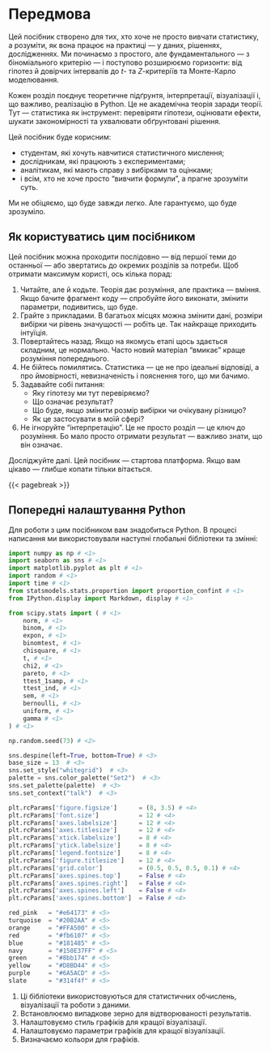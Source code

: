 # Передмова {.unnumbered}

Цей посібник створено для тих, хто хоче не просто вивчати статистику, а розуміти, як вона працює на практиці --- у даних, рішеннях, дослідженнях. Ми починаємо з простого, але фундаментального — з біноміального критерію --- і поступово розширюємо горизонти: від гіпотез й довірчих інтервалів до $t$- та $Z$-критеріїв та Монте-Карло моделювання.

Кожен розділ поєднує теоретичне підґрунтя, інтерпретації, візуалізації і, що важливо, реалізацію в Python. Це не академічна теорія заради теорії. Тут --- статистика як інструмент: перевіряти гіпотези, оцінювати ефекти, шукати закономірності та ухвалювати обґрунтовані рішення.

Цей посібник буде корисним:

- студентам, які хочуть навчитися статистичного мислення;
- дослідникам, які працюють з експериментами;
- аналітикам, які мають справу з вибірками та оцінками;
- і всім, хто не хоче просто “вивчити формули”, а прагне зрозуміти суть.

Ми не обіцяємо, що буде завжди легко. Але гарантуємо, що буде зрозуміло.

## Як користуватись цим посібником {#sec-how-to-use}

Цей посібник можна проходити послідовно --- від першої теми до останньої --- або звертатись до окремих розділів за потреби. Щоб отримати максимум користі, ось кілька порад:

1. Читайте, але й кодьте. Теорія дає розуміння, але практика --- вміння. Якщо бачите фрагмент коду --- спробуйте його виконати, змінити параметри, подивитись, що буде.
2. Грайте з прикладами. В багатьох місцях можна змінити дані, розміри вибірки чи рівень значущості --- робіть це. Так найкраще приходить інтуїція.
3. Повертайтесь назад. Якщо на якомусь етапі щось здається складним, це нормально. Часто новий матеріал "вмикає" краще розуміння попереднього.
4. Не бійтесь помилятись. Статистика --- це не про ідеальні відповіді, а про ймовірності, невизначеність і пояснення того, що ми бачимо.
5. Задавайте собі питання:
    - Яку гіпотезу ми тут перевіряємо?
    - Що означає результат?
    - Що буде, якщо змінити розмір вибірки чи очікувану різницю?
    - Як це застосувати в моїй сфері?
6. Не ігноруйте "інтерпретацію". Це не просто розділ --- це ключ до розуміння. Бо мало просто отримати результат --- важливо знати, що він означає.

Досліджуйте далі. Цей посібник --- стартова платформа. Якщо вам цікаво --- глибше копати тільки вітається.

{{< pagebreak >}}

## Попередні налаштування Python {#sec-setup}

Для роботи з цим посібником вам знадобиться Python. В процесі написання ми використовували наступні глобальні бібліотеки та змінні:

\footnotesize
```python
import numpy as np # <1>
import seaborn as sns # <1>
import matplotlib.pyplot as plt # <1>
import random # <1>
import time # <1>
from statsmodels.stats.proportion import proportion_confint # <1>
from IPython.display import Markdown, display # <1>

from scipy.stats import ( # <1>
    norm, # <1>
    binom, # <1>
    expon, # <1>
    binomtest, # <1>
    chisquare, # <1>
    t, # <1>
    chi2, # <1>
    pareto, # <1>
    ttest_1samp, # <1>
    ttest_ind, # <1>
    sem, # <1>
    bernoulli, # <1>
    uniform, # <1>
    gamma # <1>
) # <1>

np.random.seed(73) # <2>

sns.despine(left=True, bottom=True) # <3>
base_size = 13  # <3>
sns.set_style("whitegrid")  # <3>
palette = sns.color_palette("Set2")  # <3>
sns.set_palette(palette)  # <3>
sns.set_context("talk")  # <3>

plt.rcParams['figure.figsize']      = (8, 3.5) # <4>
plt.rcParams['font.size']           = 12 # <4>
plt.rcParams['axes.labelsize']      = 12 # <4>
plt.rcParams['axes.titlesize']      = 12 # <4>
plt.rcParams['xtick.labelsize']     = 8 # <4>
plt.rcParams['ytick.labelsize']     = 8 # <4>
plt.rcParams['legend.fontsize']     = 8 # <4>
plt.rcParams['figure.titlesize']    = 12 # <4>
plt.rcParams['grid.color']          = (0.5, 0.5, 0.5, 0.1) # <4>
plt.rcParams['axes.spines.top']     = False # <4>
plt.rcParams['axes.spines.right']   = False # <4>
plt.rcParams['axes.spines.left']    = False # <4>
plt.rcParams['axes.spines.bottom']  = False # <4>

red_pink   = "#e64173" # <5>
turquoise  = "#20B2AA" # <5>
orange     = "#FFA500" # <5>
red        = "#fb6107" # <5>
blue       = "#181485" # <5>
navy       = "#150E37FF" # <5>
green      = "#8bb174" # <5>
yellow     = "#D8BD44" # <5>
purple     = "#6A5ACD" # <5>
slate      = "#314f4f" # <5>
```
1. Ці бібліотеки використовуються для статистичних обчислень, візуалізації та роботи з даними.
2. Встановлюємо випадкове зерно для відтворюваності результатів.
3. Налаштовуємо стиль графіків для кращої візуалізації.
4. Налаштовуємо параметри графіків для кращої візуалізації.
5. Визначаємо кольори для графіків.

\normalsize